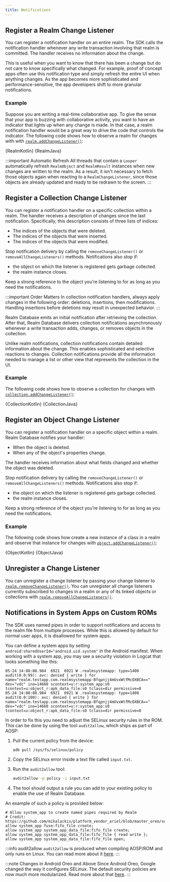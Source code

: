 ```yaml
---
title: Notifications
---
```



## Register a Realm Change Listener

You can register a notification handler on an entire realm.
The SDK calls the notification handler whenever any write
transaction involving that realm is committed. The
handler receives no information about the change.

This is useful when you want to know that there has been a
change but do not care to know specifically what changed.
For example, proof of concept apps often use this
notification type and simply refresh the entire UI when
anything changes. As the app becomes more sophisticated and
performance-sensitive, the app developers shift to more
granular notifications.

### Example

Suppose you are writing a real-time collaborative app. To
give the sense that your app is buzzing with collaborative
activity, you want to have an indicator that lights up when
any change is made. In that case, a realm notification
handler would be a great way to drive the code that controls
the indicator. The following code shows how to observe a realm
for changes with with [`realm.addChangeListener()`](https://www.mongodb.com/docs/realm-sdks/java/latest/io/realm/RealmResults.html#addChangeListener-io.realm.OrderedRealmCollectionChangeListener-):

<Tabs groupId="java-sdk-languages">
  <TabItem value="kotlin" label="Kotlin">
    <CodeBlock language="kotlin">{RealmKotlin}</CodeBlock>
  </TabItem>
  <TabItem value="java" label="Java">
    <CodeBlock language="java">{RealmJava}</CodeBlock>
  </TabItem>
</Tabs>

:::important Automatic Refresh
All threads that contain a `Looper` automatically refresh
`RealmObject` and `RealmResult` instances when new changes are
written to the realm. As a result, it isn't necessary to fetch
those objects again when reacting to a `RealmChangeListener`, since
those objects are already updated and ready to be redrawn to the
screen.
:::

## Register a Collection Change Listener

You can register a notification handler on a specific
collection within a realm. The handler receives a
description of changes since the last notification.
Specifically, this description consists of three lists of
indices:

- The indices of the objects that were deleted.
- The indices of the objects that were inserted.
- The indices of the objects that were modified.

Stop notification delivery by calling the `removeChangeListener()` or
`removeAllChangeListeners()` methods. Notifications also stop if:

- the object on which the listener is registered gets garbage collected.
- the realm instance closes.

Keep a strong reference to the object you’re listening to
for as long as you need the notifications.

:::important Order Matters
In collection notification handlers, always apply changes
in the following order: deletions, insertions, then
modifications. Handling insertions before deletions may
result in unexpected behavior.
:::

Realm Database emits an initial notification after retrieving the
collection. After that, Realm Database delivers collection
notifications asynchronously whenever a write transaction
adds, changes, or removes objects in the collection.

Unlike realm notifications, collection notifications contain
detailed information about the change. This enables
sophisticated and selective reactions to changes. Collection
notifications provide all the information needed to manage a
list or other view that represents the collection in the UI.

### Example

The following code shows how to observe a collection for
changes with [`collection.addChangeListener()`](https://www.mongodb.com/docs/realm-sdks/java/latest/io/realm/Realm.html#addChangeListener-io.realm.RealmChangeListener-):

<Tabs groupId="java-sdk-languages">
  <TabItem value="kotlin" label="Kotlin">
    <CodeBlock language="kotlin">{CollectionKotlin}</CodeBlock>
  </TabItem>
  <TabItem value="java" label="Java">
    <CodeBlock language="java">{CollectionJava}</CodeBlock>
  </TabItem>
</Tabs>

## Register an Object Change Listener

You can register a notification handler on a specific object
within a realm. Realm Database notifies your handler:

- When the object is deleted.
- When any of the object's properties change.

The handler receives information about what fields changed
and whether the object was deleted.

Stop notification delivery by calling the `removeChangeListener()` or
`removeAllChangeListeners()` methods. Notifications also stop if:

- the object on which the listener is registered gets garbage collected.
- the realm instance closes.

Keep a strong reference of the object you’re listening to
for as long as you need the notifications.

### Example

The following code shows how create a new instance of a class
in a realm and observe that instance for changes with
[`object.addChangeListener()`](https://www.mongodb.com/docs/realm-sdks/java/latest/io/realm/RealmObject.html#addChangeListener-E-io.realm.RealmObjectChangeListener-):

<Tabs groupId="java-sdk-languages">
  <TabItem value="kotlin" label="Kotlin">
    <CodeBlock language="kotlin">{ObjectKotlin}</CodeBlock>
  </TabItem>
  <TabItem value="java" label="Java">
    <CodeBlock language="java">{ObjectJava}</CodeBlock>
  </TabItem>
</Tabs>

## Unregister a Change Listener

You can unregister a change listener by passing your change listener to
[`realm.removeChangeListener()`](https://www.mongodb.com/docs/realm-sdks/java/latest/io/realm/Realm.html#removeChangeListener-io.realm.RealmChangeListener-).
You can unregister all change listeners currently subscribed to changes
in a realm or any of its linked objects or collections with
[`realm.removeAllChangeListeners()`](https://www.mongodb.com/docs/realm-sdks/java/latest/io/realm/Realm.html#removeAllChangeListeners--).

## Notifications in System Apps on Custom ROMs

The SDK uses named pipes in order to support notifications and
access to the realm file from multiple processes. While this is
allowed by default for normal user apps, it is disallowed for system
apps.

You can define a system apps by setting `android:sharedUserId="android.uid.system"`
in the Android manifest. When working with a system app, you may see a
security violation in Logcat that looks something like this:

```
05-24 14:08:08.984  6921  6921 W .realmsystemapp: type=1400 audit(0.0:99): avc: denied { write } for name="realm.testapp.com.realmsystemapp-Bfqpnjj4mUvxWtfMcOXBCA==" dev="vdc" ino=14660 scontext=u:r:system_app:s0 tcontext=u:object_r:apk_data_file:s0 tclass=dir permissive=0
05-24 14:08:08.984  6921  6921 W .realmsystemapp: type=1400 audit(0.0:100): avc: denied { write } for name="realm.testapp.com.realmsystemapp-Bfqpnjj4mUvxWtfMcOXBCA==" dev="vdc" ino=14660 scontext=u:r:system_app:s0 tcontext=u:object_r:apk_data_file:s0 tclass=dir permissive=0
```

In order to fix this you need to adjust the SELinux security rules in
the ROM. This can be done by using the tool `audit2allow`, which ships
as part of AOSP:

1. Pull the current policy from the device:

   ```sh
   adb pull /sys/fs/selinux/policy
   ```

1. Copy the SELinux error inside a text file called `input.txt`.

1. Run the `audit2allow` tool:

   ```sh
   audit2allow -p policy -i input.txt
   ```

1. The tool should output a rule you can add to your existing policy
   to enable the use of Realm Database.

An example of such a policy is provided below:

```
# Allow system_app to create named pipes required by Realm
# Credit: https://github.com/mikalackis/platform_vendor_ariel/blob/master_oreo/sepolicy/system_app.te
allow system_app fuse:fifo_file create;
allow system_app system_app_data_file:fifo_file create;
allow system_app system_app_data_file:fifo_file { read write };
allow system_app system_app_data_file:fifo_file open;
```

:::info audit2allow
`audit2allow` is produced when compiling AOSP/ROM and only runs on
Linux. You can read more about it [here](https://source.android.com/security/selinux/validate#using_audit2allow).
:::

:::note Changes in Android Oreo and Above
Since Android Oreo, Google changed the way it configures SELinux.
The default security policies are now much more modularized.
Read more about that [here](https://source.android.com/security/selinux/images/SELinux_Treble.pdf).
:::
